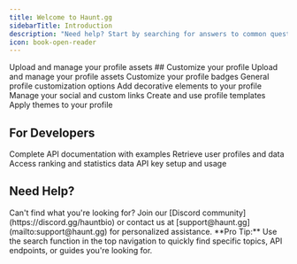 ```yaml
---
title: Welcome to Haunt.gg
sidebarTitle: Introduction
description: "Need help? Start by searching for answers to common questions. Whether you're setting up your integration, working with user data, or exploring API features, we've got you covered."
icon: book-open-reader
---
```


<CardGroup cols={3}>
  <Card
    title="FAQ"
    icon="message-question"
    href="/overview/faq"
  >
    Upload and manage your profile assets
  </Card>
</CardGroup>
## Customize your profile

<CardGroup cols={3}>
  <Card
    title="Assets"
    icon="images"
    href="/customization/assets"
  >
    Upload and manage your profile assets
  </Card>
  <Card
    title="Badges"
    icon="badge-check"
    href="/customization/badges"
  >
    Customize your profile badges
  </Card>
  <Card
    title="Customization"
    icon="palette"
    href="/customization/customization"
  >
    General profile customization options
  </Card>
  <Card
    title="Decoration"
    icon="sparkles"
    href="/customization/decoration"
  >
    Add decorative elements to your profile
  </Card>
  <Card
    title="Links"
    icon="link"
    href="/customization/links"
  >
    Manage your social and custom links
  </Card>
  <Card
    title="Templates"
    icon="file"
    href="/customization/templates"
  >
    Create and use profile templates
  </Card>
  <Card
    title="Themes"
    icon="brush"
    href="/customization/themes"
  >
    Apply themes to your profile
  </Card>
</CardGroup>

## For Developers

<CardGroup cols={2}>
  <Card
    title="API Reference"
    icon="code"
    href="/endpoint/introduction"
  >
    Complete API documentation with examples
  </Card>
  <Card
    title="User Lookup"
    icon="user"
    href="/endpoint/lookup"
  >
    Retrieve user profiles and data
  </Card>
  <Card
    title="Leaderboards"
    icon="trophy"
    href="/endpoint/leaderboard"
  >
    Access ranking and statistics data
  </Card>
  <Card
    title="Authentication"
    icon="key"
    href="/endpoint/introduction#authentication"
  >
    API key setup and usage
  </Card>
</CardGroup>

## Need Help?

<Note>
  Can't find what you're looking for? Join our [Discord community](https://discord.gg/hauntbio) or contact us at [support@haunt.gg](mailto:support@haunt.gg) for personalized assistance.
</Note>

<Tip>
  **Pro Tip:** Use the search function in the top navigation to quickly find specific topics, API endpoints, or guides you're looking for.
</Tip>
